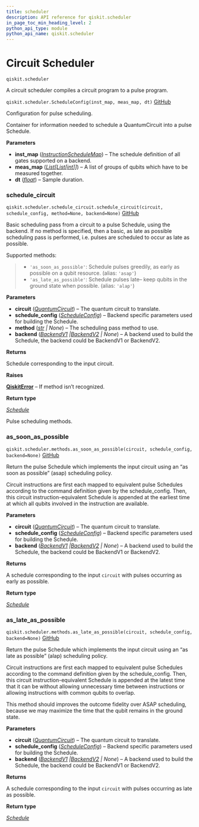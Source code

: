 ```yaml
---
title: scheduler
description: API reference for qiskit.scheduler
in_page_toc_min_heading_level: 2
python_api_type: module
python_api_name: qiskit.scheduler
---
```


<span id="module-qiskit.scheduler" />

<span id="qiskit-scheduler" />

<span id="circuit-scheduler-qiskit-scheduler" />

# Circuit Scheduler

<span id="module-qiskit.scheduler" />

`qiskit.scheduler`

A circuit scheduler compiles a circuit program to a pulse program.

<span id="qiskit.scheduler.ScheduleConfig" />

`qiskit.scheduler.ScheduleConfig(inst_map, meas_map, dt)` [GitHub](https://github.com/qiskit/qiskit/tree/stable/0.45/qiskit/scheduler/config.py "view source code")

Configuration for pulse scheduling.

Container for information needed to schedule a QuantumCircuit into a pulse Schedule.

**Parameters**

*   **inst\_map** ([*InstructionScheduleMap*](qiskit.pulse.InstructionScheduleMap "qiskit.pulse.instruction_schedule_map.InstructionScheduleMap")) – The schedule definition of all gates supported on a backend.
*   **meas\_map** ([*List*](https://docs.python.org/3/library/typing.html#typing.List "(in Python v3.12)")*\[*[*List*](https://docs.python.org/3/library/typing.html#typing.List "(in Python v3.12)")*\[*[*int*](https://docs.python.org/3/library/functions.html#int "(in Python v3.12)")*]]*) – A list of groups of qubits which have to be measured together.
*   **dt** ([*float*](https://docs.python.org/3/library/functions.html#float "(in Python v3.12)")) – Sample duration.

### schedule\_circuit

<span id="qiskit.scheduler.schedule_circuit.schedule_circuit" />

`qiskit.scheduler.schedule_circuit.schedule_circuit(circuit, schedule_config, method=None, backend=None)` [GitHub](https://github.com/qiskit/qiskit/tree/stable/0.45/qiskit/scheduler/schedule_circuit.py "view source code")

Basic scheduling pass from a circuit to a pulse Schedule, using the backend. If no method is specified, then a basic, as late as possible scheduling pass is performed, i.e. pulses are scheduled to occur as late as possible.

Supported methods:

> *   `'as_soon_as_possible'`: Schedule pulses greedily, as early as possible on a qubit resource. (alias: `'asap'`)
> *   `'as_late_as_possible'`: Schedule pulses late– keep qubits in the ground state when possible. (alias: `'alap'`)

**Parameters**

*   **circuit** ([*QuantumCircuit*](qiskit.circuit.QuantumCircuit "qiskit.circuit.quantumcircuit.QuantumCircuit")) – The quantum circuit to translate.
*   **schedule\_config** ([*ScheduleConfig*](#qiskit.scheduler.ScheduleConfig "qiskit.scheduler.config.ScheduleConfig")) – Backend specific parameters used for building the Schedule.
*   **method** ([*str*](https://docs.python.org/3/library/stdtypes.html#str "(in Python v3.12)") *| None*) – The scheduling pass method to use.
*   **backend** ([*BackendV1*](qiskit.providers.BackendV1 "qiskit.providers.backend.BackendV1")  *|*[*BackendV2*](qiskit.providers.BackendV2 "qiskit.providers.backend.BackendV2") *| None*) – A backend used to build the Schedule, the backend could be BackendV1 or BackendV2.

**Returns**

Schedule corresponding to the input circuit.

**Raises**

[**QiskitError**](exceptions#qiskit.exceptions.QiskitError "qiskit.exceptions.QiskitError") – If method isn’t recognized.

**Return type**

[*Schedule*](qiskit.pulse.Schedule "qiskit.pulse.schedule.Schedule")

<span id="module-qiskit.scheduler.methods" />

Pulse scheduling methods.

### as\_soon\_as\_possible

<span id="qiskit.scheduler.methods.as_soon_as_possible" />

`qiskit.scheduler.methods.as_soon_as_possible(circuit, schedule_config, backend=None)` [GitHub](https://github.com/qiskit/qiskit/tree/stable/0.45/qiskit/scheduler/methods/basic.py "view source code")

Return the pulse Schedule which implements the input circuit using an “as soon as possible” (asap) scheduling policy.

Circuit instructions are first each mapped to equivalent pulse Schedules according to the command definition given by the schedule\_config. Then, this circuit instruction-equivalent Schedule is appended at the earliest time at which all qubits involved in the instruction are available.

**Parameters**

*   **circuit** ([*QuantumCircuit*](qiskit.circuit.QuantumCircuit "qiskit.circuit.quantumcircuit.QuantumCircuit")) – The quantum circuit to translate.
*   **schedule\_config** ([*ScheduleConfig*](#qiskit.scheduler.ScheduleConfig "qiskit.scheduler.config.ScheduleConfig")) – Backend specific parameters used for building the Schedule.
*   **backend** ([*BackendV1*](qiskit.providers.BackendV1 "qiskit.providers.backend.BackendV1")  *|*[*BackendV2*](qiskit.providers.BackendV2 "qiskit.providers.backend.BackendV2") *| None*) – A backend used to build the Schedule, the backend could be BackendV1 or BackendV2.

**Returns**

A schedule corresponding to the input `circuit` with pulses occurring as early as possible.

**Return type**

[*Schedule*](qiskit.pulse.Schedule "qiskit.pulse.schedule.Schedule")

### as\_late\_as\_possible

<span id="qiskit.scheduler.methods.as_late_as_possible" />

`qiskit.scheduler.methods.as_late_as_possible(circuit, schedule_config, backend=None)` [GitHub](https://github.com/qiskit/qiskit/tree/stable/0.45/qiskit/scheduler/methods/basic.py "view source code")

Return the pulse Schedule which implements the input circuit using an “as late as possible” (alap) scheduling policy.

Circuit instructions are first each mapped to equivalent pulse Schedules according to the command definition given by the schedule\_config. Then, this circuit instruction-equivalent Schedule is appended at the latest time that it can be without allowing unnecessary time between instructions or allowing instructions with common qubits to overlap.

This method should improves the outcome fidelity over ASAP scheduling, because we may maximize the time that the qubit remains in the ground state.

**Parameters**

*   **circuit** ([*QuantumCircuit*](qiskit.circuit.QuantumCircuit "qiskit.circuit.quantumcircuit.QuantumCircuit")) – The quantum circuit to translate.
*   **schedule\_config** ([*ScheduleConfig*](#qiskit.scheduler.ScheduleConfig "qiskit.scheduler.config.ScheduleConfig")) – Backend specific parameters used for building the Schedule.
*   **backend** ([*BackendV1*](qiskit.providers.BackendV1 "qiskit.providers.backend.BackendV1")  *|*[*BackendV2*](qiskit.providers.BackendV2 "qiskit.providers.backend.BackendV2") *| None*) – A backend used to build the Schedule, the backend could be BackendV1 or BackendV2.

**Returns**

A schedule corresponding to the input `circuit` with pulses occurring as late as possible.

**Return type**

[*Schedule*](qiskit.pulse.Schedule "qiskit.pulse.schedule.Schedule")

